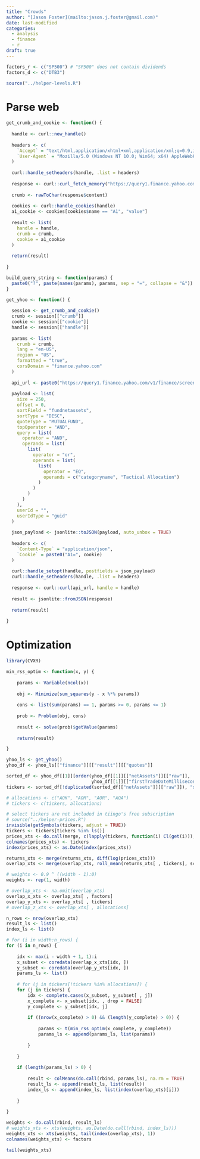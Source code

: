 ```yaml
---
title: "Crowds"
author: "[Jason Foster](mailto:jason.j.foster@gmail.com)"
date: last-modified
categories:
  - analysis
  - finance
  - r
draft: true
---
```


```r
factors_r <- c("SP500") # "SP500" does not contain dividends
factors_d <- c("DTB3")
```

```r
source("../helper-levels.R")
```

# Parse web

```r
get_crumb_and_cookie <- function() {
  
  handle <- curl::new_handle()
  
  headers <- c(
    `Accept` = "text/html,application/xhtml+xml,application/xml;q=0.9,image/webp,image/apng,*/*;q=0.8",
    `User-Agent` = "Mozilla/5.0 (Windows NT 10.0; Win64; x64) AppleWebKit/537.36 (KHTML, like Gecko) Chrome/130.0.0.0 Safari/537.36"
  )
  
  curl::handle_setheaders(handle, .list = headers)
  
  response <- curl::curl_fetch_memory("https://query1.finance.yahoo.com/v1/test/getcrumb", handle = handle)
  
  crumb <- rawToChar(response$content)
  
  cookies <- curl::handle_cookies(handle)
  a1_cookie <- cookies[cookies$name == "A1", "value"]
  
  result <- list(
    handle = handle,
    crumb = crumb,
    cookie = a1_cookie
  )
  
  return(result)
  
}
```

```r
build_query_string <- function(params) {
  paste0("?", paste(names(params), params, sep = "=", collapse = "&"))
}
```

```r
get_yhoo <- function() {
  
  session <- get_crumb_and_cookie()
  crumb <- session[["crumb"]]
  cookie <- session[["cookie"]]
  handle <- session[["handle"]]
  
  params <- list(
    crumb = crumb,
    lang = "en-US",
    region = "US",
    formatted = "true",
    corsDomain = "finance.yahoo.com"
  )
  
  api_url <- paste0("https://query1.finance.yahoo.com/v1/finance/screener", build_query_string(params))
  
  payload <- list(
    size = 250,
    offset = 0,
    sortField = "fundnetassets",
    sortType = "DESC",
    quoteType = "MUTUALFUND",
    topOperator = "AND",
    query = list(
      operator = "AND",
      operands = list(
        list(
          operator = "or",
          operands = list(
            list(
              operator = "EQ",
              operands = c("categoryname", "Tactical Allocation")
            )
          )
        )
      )
    ),
    userId = "",
    userIdType = "guid"
  )
  
  json_payload <- jsonlite::toJSON(payload, auto_unbox = TRUE)
  
  headers <- c(
    `Content-Type` = "application/json",
    `Cookie` = paste0("A1=", cookie)
  )
  
  curl::handle_setopt(handle, postfields = json_payload)
  curl::handle_setheaders(handle, .list = headers)
  
  response <- curl::curl(api_url, handle = handle)
  
  result <- jsonlite::fromJSON(response)
  
  return(result)
  
}
```

# Optimization

```r
library(CVXR)
```

```r
min_rss_optim <- function(x, y) {
    
    params <- Variable(ncol(x))
    
    obj <- Minimize(sum_squares(y - x %*% params))
    
    cons <- list(sum(params) == 1, params >= 0, params <= 1)
    
    prob <- Problem(obj, cons)
        
    result <- solve(prob)$getValue(params)
    
    return(result)

}
```

```r
yhoo_ls <- get_yhoo()
yhoo_df <- yhoo_ls[["finance"]][["result"]][["quotes"]]
```

```r
sorted_df <- yhoo_df[[1]][order(yhoo_df[[1]][["netAssets"]][["raw"]],
                                yhoo_df[[1]][["firstTradeDateMilliseconds"]]), ]
tickers <- sorted_df[!duplicated(sorted_df[["netAssets"]][["raw"]]), "symbol"]
```

```r
# allocations <- c("AOK", "AOM", "AOR", "AOA")
# tickers <- c(tickers, allocations)
```

```r
# select tickers are not included in tiingo's free subscription
# source("../helper-prices.R")
invisible(getSymbols(tickers, adjust = TRUE))
tickers <- tickers[tickers %in% ls()]
prices_xts <- do.call(merge, c(lapply(tickers, function(i) Cl(get(i))), all = TRUE))
colnames(prices_xts) <- tickers
index(prices_xts) <- as.Date(index(prices_xts))

returns_xts <- merge(returns_xts, diff(log(prices_xts)))
overlap_xts <- merge(overlap_xts, roll_mean(returns_xts[ , tickers], scale[["overlap"]], min_obs = 1))

# weights <- 0.9 ^ ((width - 1):0)
weights <- rep(1, width)

# overlap_xts <- na.omit(overlap_xts)
overlap_x_xts <- overlap_xts[ , factors]
overlap_y_xts <- overlap_xts[ , tickers]
# overlap_z_xts <- overlap_xts[ , allocations]
```

```r
n_rows <- nrow(overlap_xts)
result_ls <- list()
index_ls <- list()

# for (i in width:n_rows) {
for (i in n_rows) {
    
    idx <- max(i - width + 1, 1):i
    x_subset <- coredata(overlap_x_xts[idx, ])
    y_subset <- coredata(overlap_y_xts[idx, ])
    params_ls <- list()
    
    # for (j in tickers[!tickers %in% allocations]) {
    for (j in tickers) {
        idx <- complete.cases(x_subset, y_subset[ , j])
        x_complete <- x_subset[idx, , drop = FALSE]
        y_complete <- y_subset[idx, j]
        
        if ((nrow(x_complete) > 0) && (length(y_complete) > 0)) {
            
            params <- t(min_rss_optim(x_complete, y_complete))
            params_ls <- append(params_ls, list(params))
            
        }
        
    }
    
    if (length(params_ls) > 0) {
        
        result <- colMeans(do.call(rbind, params_ls), na.rm = TRUE)
        result_ls <- append(result_ls, list(result))
        index_ls <- append(index_ls, list(index(overlap_xts)[i]))
        
    }
    
}
```

```r
weights <- do.call(rbind, result_ls)
# weights_xts <- xts(weights, as.Date(do.call(rbind, index_ls)))
weights_xts <- xts(weights, tail(index(overlap_xts), 1))
colnames(weights_xts) <- factors
```

```r
tail(weights_xts)
```
